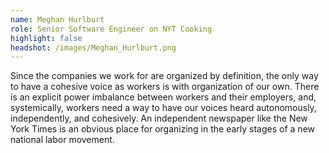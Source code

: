 ```yaml
---
name: Meghan Hurlburt
role: Senior Software Engineer on NYT Cooking
highlight: false
headshot: /images/Meghan_Hurlburt.png
---
```

Since the companies we work for are organized by definition, the only way to have a cohesive voice as workers is with organization of our own. There is an explicit power imbalance between workers and their employers, and, systemically, workers need a way to have our voices heard autonomously, independently, and cohesively. An independent newspaper like the New York Times is an obvious place for organizing in the early stages of a new national labor movement.